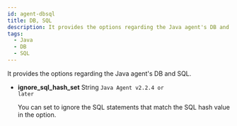 ```yaml
---
id: agent-dbsql
title: DB, SQL
description: It provides the options regarding the Java agent's DB and SQL.
tags:
  - Java
  - DB
  - SQL
---
```


It provides the options regarding the Java agent's DB and SQL.


<Javadbsql /> 

- **ignore_sql_hash_set** <span class='type'>String</span> <code class="my">Java Agent v2.2.4 or later</code>

  You can set to ignore the SQL statements that match the SQL hash value in the option.
